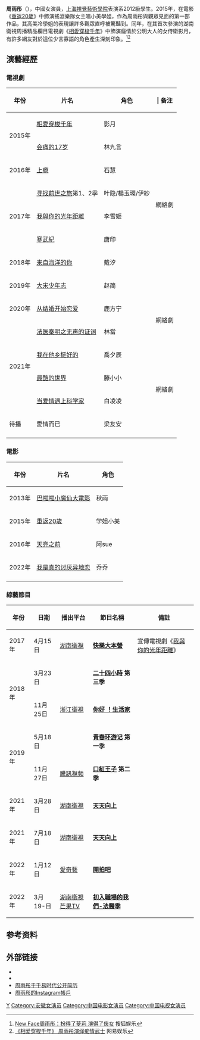 {{藝人
| 姓名 = 周雨彤
| 類型 = 女演員
| 圖片 = 
| 圖片尺寸 = 
| 圖片簡介 = 
| 原名 = 
| 民族 = [[汉族|汉族]]
| 羅馬拼音 = 
| 綽號 = 小周、媛媛、媛媛公主
| 英文名 = Zhou Yutong
| 國籍 = {{PRC}}
| 出生日期 = {{birth_date_and_age|1994|9|21}}
| 出生地點 = {{CHN}}[[安徽省|安徽省]]
| 職業 = 
| 語言 = [[普通話|普通話]]，[[英語|英語]]
| 母校 = [[上海視覺藝術學院|上海視覺藝術學院]]
| 代表作 = {{ubl|2017年《[[我與你的光年距離|我與你的光年距離]]》|2019年《[[大宋少年志|大宋少年志]]》|2020年《[[從結婚開始戀愛|從結婚開始戀愛]]》|2021年《[[我在他鄉挺好的|我在他鄉挺好的]]》}}
| 經紀公司 = 周雨彤工作室
| 活躍年代 = 2015年至今
}}
'''周雨彤'''（{{bd|1994年|9月21日|catIdx=Zhou,周}}），中國女演員，[[上海視覺藝術學院|上海視覺藝術學院]]表演系2012級學生。2015年，在電影《[[重返20歲|重返20歲]]》中飾演搖滾樂隊女主唱小美學姐，作為周雨彤與觀眾見面的第一部作品，其高美冷學姐的表現讓許多觀眾直呼被驚豔到。同年，在其首次參演的湖南衛視周播精品欄目電視劇《[[相愛穿梭千年|相愛穿梭千年]]》中飾演癡情於公明大人的女侍衛影月，有許多網友對於這位少言寡語的角色產生深刻印象。<ref>[http://pic.yule.sohu.com/detail-647035-1.shtml#0 New Face周雨彤：扮得了萝莉 演得了侠女] {{Wayback|url=http://pic.yule.sohu.com/detail-647035-1.shtml |date=20190501005418 }}搜狐娱乐</ref><ref>[http://ent.163.com/15/0215/12/AIGD3MQP00031GVS.html 《相爱穿梭千年》 周雨彤演绎痴情武士] {{Wayback|url=http://ent.163.com/15/0215/12/AIGD3MQP00031GVS.html |date=20160305023202 }}网易娱乐</ref>

==演藝經歷==
===電視劇===
{| class="wikitable sortable"
! 年份 !! 片名 !! 角色!!| 备注  
|-
|rowspan=2 | 2015年||[[相愛穿梭千年|相愛穿梭千年]] ||影月  ||
|-
|[[会痛的17岁|会痛的17岁]] ||林九言 ||rowspan=6|網絡劇 
|-
|2016年||[[上癮_(網路劇)|上瘾]] ||石慧
|-
|rowspan=3 | 2017年||[[寻找前世之旅|寻找前世之旅]]第1、2季 || 叶隐/楊玉環/伊紗 
|-
|[[我與你的光年距離|我與你的光年距離]] ||李雪姬 
|-
|[[寒武纪_(网络剧)|寒武紀]] ||唐印 
|-
|2018年||[[来自海洋的你|来自海洋的你]]||戴汐 
|-
|2019年||[[大宋少年志|大宋少年志]]|| 赵简 ||
|-
| 2020年||[[从结婚开始恋爱|从结婚开始恋爱]] || 鹿方宁||rowspan=2|網絡劇 
|-
|rowspan=4|2021年||[[法医秦明之无声的证词|法医秦明之无声的证词]] || 林當  
|-
| [[我在他乡挺好的|我在他乡挺好的]]|| 喬夕辰 ||
|-
|  [[最酷的世界|最酷的世界]] ||滕小小   ||rowspan=2 | 網絡劇
|-
|  [[當愛情遇上科學家|当爱情遇上科学家]]||白凌凌
|-
|待播
|愛情而已
|梁友安
|
|-
|}

===電影===
{| class="wikitable sortable"
! 年份 !! 片名 !! 角色 
|-
|2013年||[[巴啦啦小魔仙大電影|巴啦啦小魔仙大電影]] ||秋雨 
|-
|2015年||[[重返20歲|重返20歲]] ||学姐小美 
|-
|2016年||[[天亮之前|天亮之前]] ||阿sue
|-
|2022年||[[我是真的讨厌异地恋|我是真的讨厌异地恋]] || 乔乔
|-
|}

===綜藝節目===
{| class="wikitable sortable"
! 年份 !! 日期 !! 播出平台 !! 節目名稱 !! 備註 
|-
|2017年|| 4月15日 || [[湖南衛視|湖南衛視]] ||'''[[快樂大本營|快樂大本營]]''' || 宣傳電視劇《[[我與你的光年距離|我與你的光年距離]]》
|-
|rowspan=2 | 2018年|| 3月23日 || rowspan=3 | [[浙江衛視|浙江衛視]] ||'''[[二十四小時|二十四小時]] 第三季''' || 
|-
|11月25日||'''[[你好_！生活家|你好 ！生活家]] '''||
|-
|rowspan=2 | 2019年 || 5月18日||'''[[青春环游记|青春环游记]] 第一季'''||
|-
|11月27日 || [[騰訊視頻|騰訊視頻]] ||'''[[口红王子_(中国版)|口紅王子]] 第二季'''||
|-
|2021年 || 3月28日 || [[湖南衛視|湖南衛視]] ||'''[[天天向上|天天向上]]'''||
|-
|2021年 || 7月18日 || [[湖南衛視|湖南衛視]] ||'''[[天天向上|天天向上]]'''||
|-
|2022年 || 1月12日 || [[愛奇藝|愛奇藝]] ||'''[[開拍吧|開拍吧]]'''||
|-
|2022年 || 3月19-日 || [[湖南衛視芒果TV|湖南衛視芒果TV]] ||'''[[初入職場的我們-法醫季|初入職場的我們-法醫季]]'''||
|}

==参考资料==
{{reflist}}

==外部链接==
*{{sinaweibo|5397477824}}
*{{douban people}}
*[http://www.qianyitimes.com/category/view/cat_25.html?id=18 周雨彤于千易时代公开简历]{{Wayback|url=http://www.qianyitimes.com/category/view/cat_25.html?id=18 |date=20160305094905 }}{{zh-hans}}
*[https://www.instagram.com/sep21m/ 周雨彤的Instagram帳戶]

{{DEFAULTSORT:zhou yutong}}
[[Category:周姓|Y]]
[[Category:安徽女演员|Category:安徽女演员]]
[[Category:中国电影女演员|Category:中国电影女演员]]
[[Category:中国电视女演员|Category:中国电视女演员]]